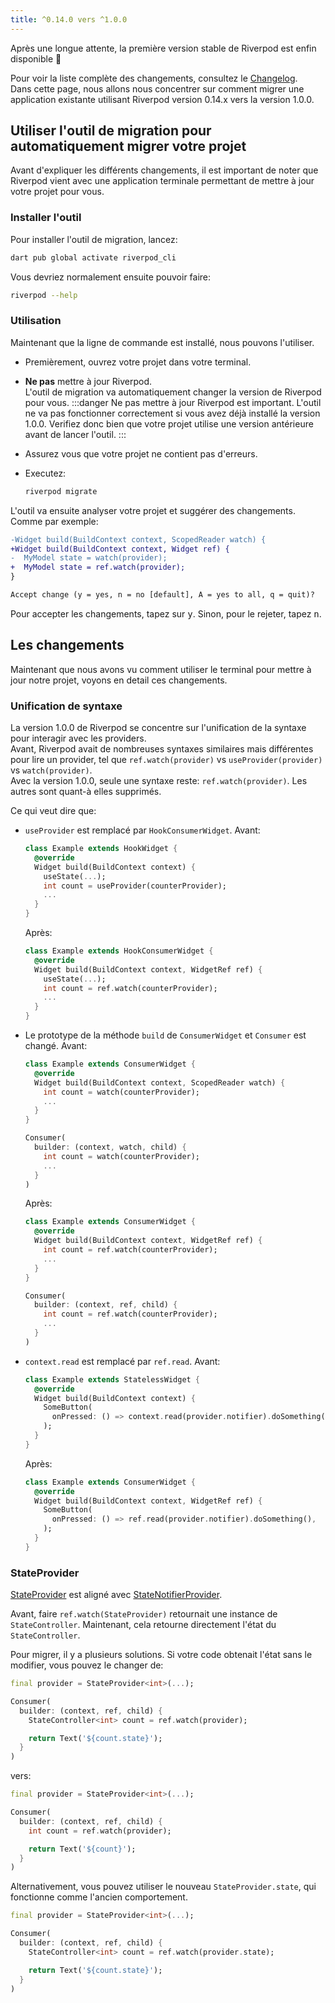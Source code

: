 ```yaml
---
title: ^0.14.0 vers ^1.0.0
---
```


Après une longue attente, la première version stable de Riverpod est enfin disponible 👏

Pour voir la liste complète des changements, consultez le [Changelog](https://pub.dev/packages/flutter_riverpod/changelog#100).  
Dans cette page, nous allons nous concentrer sur comment migrer une application existante
utilisant Riverpod version 0.14.x vers la version 1.0.0.

## Utiliser l'outil de migration pour automatiquement migrer votre projet

Avant d'expliquer les différents changements, il est important de noter que Riverpod
vient avec une application terminale permettant de mettre à jour votre projet pour vous.

### Installer l'outil

Pour installer l'outil de migration, lancez:

```sh
dart pub global activate riverpod_cli
```

Vous devriez normalement ensuite pouvoir faire:

```sh
riverpod --help
```

### Utilisation

Maintenant que la ligne de commande est installé, nous pouvons l'utiliser.

- Premièrement, ouvrez votre projet dans votre terminal.
- **Ne pas** mettre à jour Riverpod.  
  L'outil de migration va automatiquement changer la version de Riverpod pour vous.
  :::danger
  Ne pas mettre à jour Riverpod est important.
  L'outil ne va pas fonctionner correctement si vous avez déjà installé la version 1.0.0.
  Verifiez donc bien que votre projet utilise une version antérieure avant de lancer l'outil.
  :::

- Assurez vous que votre projet ne contient pas d'erreurs.
- Executez:
  ```sh
  riverpod migrate
  ```

L'outil va ensuite analyser votre projet et suggérer des changements. Comme par exemple:

```diff
-Widget build(BuildContext context, ScopedReader watch) {
+Widget build(BuildContext context, Widget ref) {
-  MyModel state = watch(provider);
+  MyModel state = ref.watch(provider);
}

Accept change (y = yes, n = no [default], A = yes to all, q = quit)?
```

Pour accepter les changements, tapez sur <kbd>y</kbd>. Sinon, pour le rejeter, tapez <kbd>n</kbd>.

## Les changements

Maintenant que nous avons vu comment utiliser le terminal pour mettre à jour
notre projet, voyons en detail ces changements.

### Unification de syntaxe

La version 1.0.0 de Riverpod se concentre sur l'unification de la syntaxe pour
interagir avec les providers.  
Avant, Riverpod avait de nombreuses syntaxes similaires mais différentes pour
lire un provider, tel que `ref.watch(provider)` vs `useProvider(provider)` vs `watch(provider)`.  
Avec la version 1.0.0, seule une syntaxe reste: `ref.watch(provider)`. Les autres
sont quant-à elles supprimés.

Ce qui veut dire que:

- `useProvider` est remplacé par `HookConsumerWidget`.
  Avant:

  ```dart
  class Example extends HookWidget {
    @override
    Widget build(BuildContext context) {
      useState(...);
      int count = useProvider(counterProvider);
      ...
    }
  }
  ```

  Après:

  ```dart
  class Example extends HookConsumerWidget {
    @override
    Widget build(BuildContext context, WidgetRef ref) {
      useState(...);
      int count = ref.watch(counterProvider);
      ...
    }
  }
  ```

- Le prototype de la méthode `build` de `ConsumerWidget` et `Consumer` est changé.
  Avant:

  ```dart
  class Example extends ConsumerWidget {
    @override
    Widget build(BuildContext context, ScopedReader watch) {
      int count = watch(counterProvider);
      ...
    }
  }

  Consumer(
    builder: (context, watch, child) {
      int count = watch(counterProvider);
      ...
    }
  )
  ```

  Après:

  ```dart
  class Example extends ConsumerWidget {
    @override
    Widget build(BuildContext context, WidgetRef ref) {
      int count = ref.watch(counterProvider);
      ...
    }
  }

  Consumer(
    builder: (context, ref, child) {
      int count = ref.watch(counterProvider);
      ...
    }
  )
  ```

- `context.read` est remplacé par `ref.read`.
  Avant:

  ```dart
  class Example extends StatelessWidget {
    @override
    Widget build(BuildContext context) {
      SomeButton(
        onPressed: () => context.read(provider.notifier).doSomething(),
      );
    }
  }
  ```

  Après:

  ```dart
  class Example extends ConsumerWidget {
    @override
    Widget build(BuildContext context, WidgetRef ref) {
      SomeButton(
        onPressed: () => ref.read(provider.notifier).doSomething(),
      );
    }
  }
  ```

### StateProvider

[StateProvider] est aligné avec [StateNotifierProvider].

Avant, faire `ref.watch(StateProvider)` retournait une instance de `StateController`.
Maintenant, cela retourne directement l'état du `StateController`.

Pour migrer, il y a plusieurs solutions.
Si votre code obtenait l'état sans le modifier, vous pouvez le changer de:

```dart
final provider = StateProvider<int>(...);

Consumer(
  builder: (context, ref, child) {
    StateController<int> count = ref.watch(provider);

    return Text('${count.state}');
  }
)
```

vers:

```dart
final provider = StateProvider<int>(...);

Consumer(
  builder: (context, ref, child) {
    int count = ref.watch(provider);

    return Text('${count}');
  }
)
```

Alternativement, vous pouvez utiliser le nouveau `StateProvider.state`, qui
fonctionne comme l'ancien comportement.

```dart
final provider = StateProvider<int>(...);

Consumer(
  builder: (context, ref, child) {
    StateController<int> count = ref.watch(provider.state);

    return Text('${count.state}');
  }
)
```

[statenotifierprovider]: https://pub.dev/documentation/riverpod/latest/riverpod/StateNotifierProvider-class.html
[stateprovider]: https://pub.dev/documentation/riverpod/latest/riverpod/StateProvider-class.html
[statenotifier]: https://pub.dev/documentation/state_notifier/latest/state_notifier/StateNotifier-class.html
